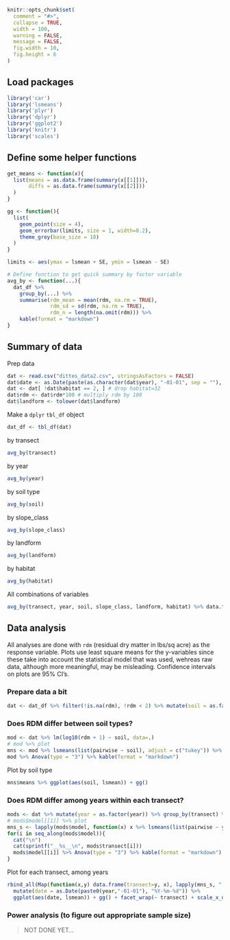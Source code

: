 ```r
knitr::opts_chunk$set(
  comment = "#>",
  collapse = TRUE,
  width = 100,
  warning = FALSE,
  message = FALSE,
  fig.width = 10,
  fig.height = 6
)
```

## Load packages

```r
library('car')
library('lsmeans')
library('plyr')
library('dplyr')
library('ggplot2')
library('knitr')
library('scales')
```

## Define some helper functions

```r
get_means <- function(x){
  list(means = as.data.frame(summary(x[[1]])), 
       diffs = as.data.frame(summary(x[[2]]))
  )
}

gg <- function(){
  list(
    geom_point(size = 4),
    geom_errorbar(limits, size = 1, width=0.2),
    theme_grey(base_size = 18)
  )
}

limits <- aes(ymax = lsmean + SE, ymin = lsmean - SE)

# Define function to get quick summary by factor variable
avg_by <- function(...){
  dat_df %>% 
    group_by(...) %>%
    summarise(rdm_mean = mean(rdm, na.rm = TRUE),
              rdm_sd = sd(rdm, na.rm = TRUE),
              rdm_n = length(na.omit(rdm))) %>%
    kable(format = "markdown")
}
```

## Summary of data

Prep data

```r
dat <- read.csv("dittes_data2.csv", stringsAsFactors = FALSE)
dat$date <- as.Date(paste(as.character(dat$year), "-01-01", sep = ""), "%Y-%m-%d")
dat <- dat[ !dat$habitat == 2, ] # drop habitat=32
dat$rdm <- dat$rdm*100 # multiply rdm by 100
dat$landform <- tolower(dat$landform)
```

Make a `dplyr` `tbl_df` object

```r
dat_df <- tbl_df(dat)
```

by transect

```r
avg_by(transect)
```

by year

```r
avg_by(year)
```

by soil type

```r
avg_by(soil)
```

by slope_class

```r
avg_by(slope_class)
```

by landform

```r
avg_by(landform)
```

by habitat

```r
avg_by(habitat)
```

All combinations of variables

```r
avg_by(transect, year, soil, slope_class, landform, habitat) %>% data.frame
```


## Data analysis

All analyses are done with `rdm` (residual dry matter in lbs/sq acre) as the response variable. Plots use least square means for the y-variables since these take into account the statistical model that was used, wehreas raw data, although more meaningful, may be misleading. Confidence intervals on plots are 95% CI's.

### Prepare data a bit

```r
dat <- dat_df %>% filter(!is.na(rdm), !rdm < 2) %>% mutate(soil = as.factor(soil)) 
```

### Does RDM differ between soil types?

```r
mod <- dat %>% lm(log10(rdm + 1) ~ soil, data=.) 
# mod %>% plot
mns <- mod %>% lsmeans(list(pairwise ~ soil), adjust = c("tukey")) %>% get_means
mod %>% Anova(type = "3") %>% kable(format = "markdown")
```

Plot by soil type

```r
mns$means %>% ggplot(aes(soil, lsmean)) + gg()
```

### Does RDM differ among years within each transect? 

```r
mods <- dat %>% mutate(year = as.factor(year)) %>% group_by(transect) %>% do(model = lm(log10(rdm + 1) ~ year, data=.))
# mods$model[[1]] %>% plot
mns_s <- lapply(mods$model, function(x) x %>% lsmeans(list(pairwise ~ year), adjust = c("tukey")) %>% get_means)
for(i in seq_along(mods$model)){
  cat("\n")
  cat(sprintf("__%s__\n", mods$transect[i]))
  mods$model[[i]] %>% Anova(type = "3") %>% kable(format = "markdown")
}
```

Plot for each transect, among years

```r
rbind_all(Map(function(x,y) data.frame(transect=y, x), lapply(mns_s, "[[", "means"), unique(dat_df$transect))) %>%
  mutate(date = as.Date(paste0(year,"-01-01"), "%Y-%m-%d")) %>%
  ggplot(aes(date, lsmean)) + gg() + facet_wrap(~ transect) + scale_x_date(labels = date_format("%Y"))
```

### Power analysis (to figure out appropriate sample size)

> NOT DONE YET...
